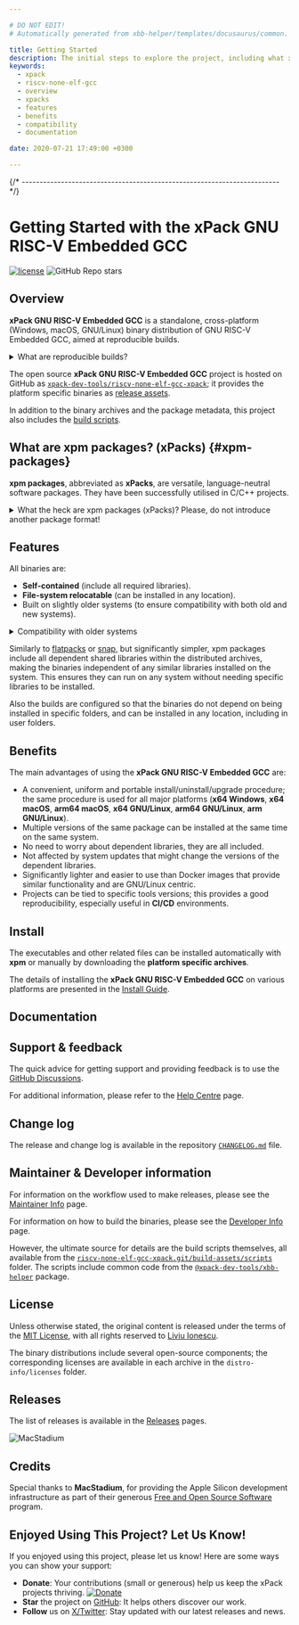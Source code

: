 ```yaml
---

# DO NOT EDIT!
# Automatically generated from xbb-helper/templates/docusaurus/common.

title: Getting Started
description: The initial steps to explore the project, including what xpacks are, the project's features, benefits, compatibility, and available documentation.
keywords:
  - xpack
  - riscv-none-elf-gcc
  - overview
  - xpacks
  - features
  - benefits
  - compatibility
  - documentation

date: 2020-07-21 17:49:00 +0300

---
```




{/* ------------------------------------------------------------------------ */}

# Getting Started with the xPack GNU RISC-V Embedded GCC

[![license](https://img.shields.io/github/license/xpack-dev-tools/riscv-none-elf-gcc-xpack)](https://github.com/xpack-dev-tools/riscv-none-elf-gcc-xpack/blob/xpack/LICENSE)
![GitHub Repo stars](https://img.shields.io/github/stars/xpack-dev-tools/riscv-none-elf-gcc-xpack)

## Overview

**xPack GNU RISC-V Embedded GCC** is a
standalone, cross-platform (Windows, macOS, GNU/Linux) binary
distribution of GNU RISC-V Embedded GCC,
aimed at reproducible builds.

<details>
<summary>What are reproducible builds?</summary>

To be **reproducible**, an operation must remain stable over time and
across different environments. In other words, if builds are repeated
after some time, possibly on a different machine or platform, the
resulting behaviour must be functionally equivalent.

</details>

<Overview/>

The open source **xPack GNU RISC-V Embedded GCC** project is hosted on GitHub as
[`xpack-dev-tools/riscv-none-elf-gcc-xpack`](https://github.com/xpack-dev-tools/riscv-none-elf-gcc-xpack/);
it provides the platform specific binaries as
[release assets](https://github.com/xpack-dev-tools/riscv-none-elf-gcc-xpack/releases).

In addition to the binary archives and the package metadata,
this project also includes the
[build scripts](https://github.com/xpack-dev-tools/riscv-none-elf-gcc-xpack/tree/xpack/build-assets/scripts).

<UpgradeNotice/>

## What are xpm packages? (xPacks) {#xpm-packages}

**xpm packages**, abbreviated as **xPacks**, are versatile,
language-neutral software packages. They have been successfully
utilised in C/C++ projects.

<details>
<summary>What the heck are xpm packages (xPacks)? Please, do not introduce another package format!</summary>

Although the initial appearance may seem complex, utilising
xpm packages is, in fact, straightforward.
The design rationale is to automate frequent
operations that occur during software development, such as the
installation of
dependencies, and to ensure reproducibility.

These packages are managed by **[xpm](https://xpack.github.io/xpm/)**
(the xPack Project Manager),
a programme that complements the **[npm](https://docs.npmjs.com/cli/)** CLI
(the popular JavaScript package manager), with new language-neutral features.

The xPacks Framework **does NOT introduce a new package format**; instead,
it uses **the same format as npm packages**, which is a collection of
files/folders and a `package.json` file with the package metadata.

**xpm** can install packages from the
same repositories as **npm**, whether public or private.

The packages (usually regular archives, but also git repositories),
are extracted into separate folders within the project.

Based on the content, there are two types of xpm packages:

- packages with source libraries (**source** xpm packages)
- packages with executables, usually platform-specific binary
tools (**binary** xpm packages)

**Source xpm packages** are regular npm packages that include **library
source files**, typically in **C/C++**, though there are no language
restrictions.

**Binary xpm packages** are also regular npm packages, but with minimal
content, typically just the `package.json` file. Since these packages
provide executables for multiple platforms, some of which are quite
large, it is not practical to include all binaries within the npm
package itself. Instead, the `package.json` file contains references
(URLs) to platform-specific binary archives (e.g., `.tar.gz` for Unix or
`.zip` for Windows).

These archives are also expanded along with the package metadata.
Links/forwarders to
these executables are created in a `.bin` folder,
eliminating the need to add multiple folders to the `PATH`.

In summary, xpm packages can enhance and automate the installation
process for source libraries and tools.

</details>

## Features

All binaries are:

- **Self-contained** (include all required libraries).
- **File-system relocatable** (can be installed in any location).
- Built on slightly older systems (to ensure compatibility with both
old and new systems).

<details>
<summary>Compatibility with older systems</summary>

Given that most operating systems maintain significant compatibility
with older versions, building an application on an older system ensures
that the same binary can run on newer versions. Conversely, building an
application on a newer system may utilize library features that are
not available in older versions, making backward compatibility less
feasible.

</details>

Similarly to [flatpacks](https://flatpak.org) or [snap](https://snapcraft.io),
but significantly simpler, xpm packages include all dependent shared libraries
within the distributed archives, making the binaries independent of
any similar libraries installed on the system. This ensures they
can run on any system without needing specific libraries to be
installed.

Also the builds are configured so that the binaries do not depend on
being installed in specific folders, and can be installed in any
location, including in user folders.

## Benefits

The main advantages of using the **xPack GNU RISC-V Embedded GCC** are:

- A convenient, uniform and portable install/uninstall/upgrade
procedure; the same procedure is used for all major
  platforms (**x64 Windows**, **x64 macOS**, **arm64 macOS**, **x64 GNU/Linux**, **arm64 GNU/Linux**, **arm GNU/Linux**).
- Multiple versions of the same package can be installed at the same time on
  the same system.
- No need to worry about dependent libraries, they are all included.
- Not affected by system updates that
  might change the versions of the dependent libraries.
- Significantly lighter and easier to use than Docker images that provide
  similar functionality and are GNU/Linux centric.
- Projects can be tied to specific tools versions; this provides a good
  reproducibility, especially useful in **CI/CD** environments.

<OtherBenefits/>

<Compatibility/>

## Install

The executables and other related files can be installed automatically with
**xpm** or manually by downloading the
**platform specific archives**.

The details of installing the **xPack GNU RISC-V Embedded GCC** on various platforms are
presented in the
[Install Guide](/docs/install/).

## Documentation

<Documentation/>

<ReleaseSchedule/>

## Support & feedback

The quick advice for getting support and providing feedback is to use the
[GitHub Discussions](https://github.com/xpack-dev-tools/riscv-none-elf-gcc-xpack/discussions/).

For additional information, please refer to the
[Help Centre](/docs/support/) page.

## Change log

The release and change log is available in the repository
[`CHANGELOG.md`](https://github.com/xpack-dev-tools/riscv-none-elf-gcc-xpack/blob/xpack/CHANGELOG.md) file.

## Maintainer & Developer information

For information on the workflow used to make releases, please see the
[Maintainer Info](/docs/maintainer/) page.

For information on how to build the binaries, please see the
[Developer Info](/docs/developer/) page.

However, the ultimate source for details are the build scripts themselves,
all available from the
[`riscv-none-elf-gcc-xpack.git/build-assets/scripts`](https://github.com/xpack-dev-tools/riscv-none-elf-gcc-xpack/tree/xpack/build-assets/scripts/)
folder. The scripts include common code from the [`@xpack-dev-tools/xbb-helper`](https://github.com/xpack-dev-tools/xbb-helper-xpack) package.

## License

Unless otherwise stated, the original content is released under the terms of the
[MIT License](https://opensource.org/licenses/mit/),
with all rights reserved to
[Liviu Ionescu](https://github.com/ilg-ul).

The binary distributions include several open-source components; the
corresponding licenses are available in each archive in the
`distro-info/licenses` folder.

## Releases

The list of releases is available in the [Releases](/docs/releases/) pages.

<Link to="https://www.macstadium.com/"><img className="mac-stadium-img" alt="MacStadium" src="https://uploads-ssl.webflow.com/5ac3c046c82724970fc60918/5c019d917bba312af7553b49_MacStadium-developerlogo.png"></img></Link>

## Credits

Special thanks to **MacStadium**, for providing the Apple Silicon
development infrastructure as part of their generous
[Free and Open Source Software](https://www.macstadium.com/company/opensource)
program.

## Enjoyed Using This Project? Let Us Know!

If you enjoyed using this project, please let us know! Here are some ways you can show your support:

- **Donate**: Your contributions (small or
generous) help us keep the xPack projects thriving. [![Donate](https://www.paypalobjects.com/en_US/i/btn/btn_donate_SM.gif)](https://www.paypal.com/donate/?hosted_button_id=5MFRG9ZRBETQ8)
- **Star** the project on [GitHub](https://github.com/xpack-dev-tools/riscv-none-elf-gcc-xpack/): It helps others discover our work.
- **Follow** us on [X/Twitter](https://twitter.com/xpack_project/): Stay updated with our latest releases and news.
